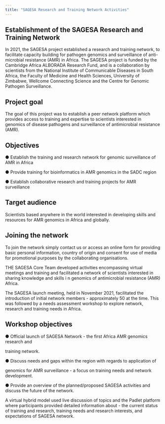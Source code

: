 ```yaml
---
title: "SAGESA Research and Training Network Activities"
---
```


## Establishment of the SAGESA Research and Training Network

In 2021, the SAGESA project established a research and training network, to facilitate capacity building for pathogen genomics and surveillance of anti-microbial resistance (AMR) in Africa. The SAGESA project is funded by the Cambridge Africa ALBORADA Research Fund, and is a collaboration by scientists from the National Institute of Communicable Diseases in South Africa, the Faculty of Medicine and Health Sciences, University of Zimbabwe, Wellcome Connecting Science and the Centre for Genomic Pathogen Surveillance.

## Project goal

The goal of this project was to establish a peer network platform which provides access to training and expertise to scientists interested in genomics of disease pathogens and surveillance of antimicrobial resistance (AMR).

## Objectives

● Establish the training and research network for genomic surveillance of AMR in Africa

● Provide training for bioinformatics in AMR genomics in the SADC region

● Establish collaborative research and training projects for AMR surveillance

## Target audience

Scientists based anywhere in the world interested in developing skills and resources for AMR genomics in Africa and globally.

## Joining the network

To join the network simply contact us or access an online form for providing basic personal information, country of origin and consent for use of media for promotional purposes by the collaborating organisations.

THE SAGESA Core Team developed activities encompassing virtual meetings and training and facilitated a network of scientists interested in sharing knowledge and skills i n genomics of antimicrobial resistance (AMR) Africa.

The SAGESA launch meeting, held in November 2021, facilitated the introduction of initial network members - approximately 50 at the time. This was followed by a needs assessment workshop to explore network, research and training needs in Africa.

## Workshop objectives

● Official launch of SAGESA Network - the first Africa AMR genomics research and

training network.

● Discuss needs and gaps within the region with regards to application of

genomics for AMR surveillance - a focus on training needs and network development.

● Provide an overview of the planned/proposed SAGESA activities and discuss the future of the network.

A virtual hybrid model used live discussion of topics and the Padlet platform where participants provided detailed information about - the current status of training and research, training needs and research interests, and expectations of SAGESA network.

